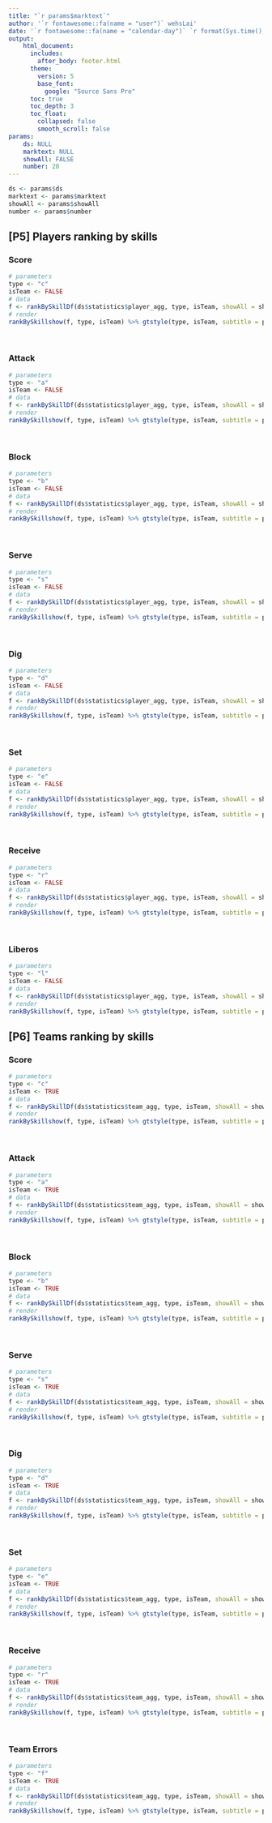 ```yaml
---
title: "`r params$marktext`"
author: '`r fontawesome::fa(name = "user")` wehsLai'
date: '`r fontawesome::fa(name = "calendar-day")` `r format(Sys.time(), "%Y-%m-%d %H:%M %Z")`'
output: 
    html_document:
      includes:
        after_body: footer.html  
      theme:
        version: 5
        base_font:
          google: "Source Sans Pro"
      toc: true
      toc_depth: 3
      toc_float:
        collapsed: false
        smooth_scroll: false
params: 
    ds: NULL
    marktext: NULL
    showAll: FALSE
    number: 20
---
```


<style type="text/css">
div.main-container {  
  max-width: 1600px; 
}

h1.title {
  font-size: 2.25rem;
}

h4.author, h4.date {
  font-size: 1.25rem;
}
</style>

```r
ds <- params$ds
marktext <- params$marktext
showAll <- params$showAll
number <- params$number
```

## [P5] Players ranking by skills

### Score

```r
# parameters
type <- "c"
isTeam <- FALSE
# data
f <- rankBySkillDf(ds$statistics$player_agg, type, isTeam, showAll = showAll, number= number)
# render
rankBySkillshow(f, type, isTeam) %>% gtstyle(type, isTeam, subtitle = params$marktext)
```

<br>

### Attack

```r
# parameters
type <- "a"
isTeam <- FALSE
# data
f <- rankBySkillDf(ds$statistics$player_agg, type, isTeam, showAll = showAll, number= number)
# render
rankBySkillshow(f, type, isTeam) %>% gtstyle(type, isTeam, subtitle = params$marktext)
```

<br>

### Block

```r
# parameters
type <- "b"
isTeam <- FALSE
# data
f <- rankBySkillDf(ds$statistics$player_agg, type, isTeam, showAll = showAll, number= number)
# render
rankBySkillshow(f, type, isTeam) %>% gtstyle(type, isTeam, subtitle = params$marktext)
```

<br>

### Serve

```r
# parameters
type <- "s"
isTeam <- FALSE
# data
f <- rankBySkillDf(ds$statistics$player_agg, type, isTeam, showAll = showAll, number= number)
# render
rankBySkillshow(f, type, isTeam) %>% gtstyle(type, isTeam, subtitle = params$marktext)
```

<br>

### Dig

```r
# parameters
type <- "d"
isTeam <- FALSE
# data
f <- rankBySkillDf(ds$statistics$player_agg, type, isTeam, showAll = showAll, number= number)
# render
rankBySkillshow(f, type, isTeam) %>% gtstyle(type, isTeam, subtitle = params$marktext)
```

<br>

### Set

```r
# parameters
type <- "e"
isTeam <- FALSE
# data
f <- rankBySkillDf(ds$statistics$player_agg, type, isTeam, showAll = showAll, number= number)
# render
rankBySkillshow(f, type, isTeam) %>% gtstyle(type, isTeam, subtitle = params$marktext)
```

<br>

### Receive

```r
# parameters
type <- "r"
isTeam <- FALSE
# data
f <- rankBySkillDf(ds$statistics$player_agg, type, isTeam, showAll = showAll, number= number)
# render
rankBySkillshow(f, type, isTeam) %>% gtstyle(type, isTeam, subtitle = params$marktext)
```

<br>

### Liberos

```r
# parameters
type <- "l"
isTeam <- FALSE
# data
f <- rankBySkillDf(ds$statistics$player_agg, type, isTeam, showAll = showAll, number= number)
# render
rankBySkillshow(f, type, isTeam) %>% gtstyle(type, isTeam, subtitle = params$marktext)
```

\newpage
## [P6] Teams ranking by skills

### Score

```r
# parameters
type <- "c"
isTeam <- TRUE
# data
f <- rankBySkillDf(ds$statistics$team_agg, type, isTeam, showAll = showAll, number= number)
# render
rankBySkillshow(f, type, isTeam) %>% gtstyle(type, isTeam, subtitle = params$marktext)
```

<br>

### Attack

```r
# parameters
type <- "a"
isTeam <- TRUE
# data
f <- rankBySkillDf(ds$statistics$team_agg, type, isTeam, showAll = showAll, number= number)
# render
rankBySkillshow(f, type, isTeam) %>% gtstyle(type, isTeam, subtitle = params$marktext)
```

<br>

### Block

```r
# parameters
type <- "b"
isTeam <- TRUE
# data
f <- rankBySkillDf(ds$statistics$team_agg, type, isTeam, showAll = showAll, number= number)
# render
rankBySkillshow(f, type, isTeam) %>% gtstyle(type, isTeam, subtitle = params$marktext)
```

<br>

### Serve

```r
# parameters
type <- "s"
isTeam <- TRUE
# data
f <- rankBySkillDf(ds$statistics$team_agg, type, isTeam, showAll = showAll, number= number)
# render
rankBySkillshow(f, type, isTeam) %>% gtstyle(type, isTeam, subtitle = params$marktext)
```

<br>

### Dig

```r
# parameters
type <- "d"
isTeam <- TRUE
# data
f <- rankBySkillDf(ds$statistics$team_agg, type, isTeam, showAll = showAll, number= number)
# render
rankBySkillshow(f, type, isTeam) %>% gtstyle(type, isTeam, subtitle = params$marktext)
```

<br>

### Set

```r
# parameters
type <- "e"
isTeam <- TRUE
# data
f <- rankBySkillDf(ds$statistics$team_agg, type, isTeam, showAll = showAll, number= number)
# render
rankBySkillshow(f, type, isTeam) %>% gtstyle(type, isTeam, subtitle = params$marktext)
```

<br>

### Receive

```r
# parameters
type <- "r"
isTeam <- TRUE
# data
f <- rankBySkillDf(ds$statistics$team_agg, type, isTeam, showAll = showAll, number= number)
# render
rankBySkillshow(f, type, isTeam) %>% gtstyle(type, isTeam, subtitle = params$marktext)
```

<br>

### Team Errors

```r
# parameters
type <- "f"
isTeam <- TRUE
# data
f <- rankBySkillDf(ds$statistics$team_agg, type, isTeam, showAll = showAll, number= number)
# render
rankBySkillshow(f, type, isTeam) %>% gtstyle(type, isTeam, subtitle = params$marktext)
```

<br>

